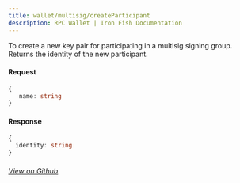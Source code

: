 ```yaml
---
title: wallet/multisig/createParticipant
description: RPC Wallet | Iron Fish Documentation
---
```


To create a new key pair for participating in a multisig signing group. Returns the identity of the new participant.

#### Request

```ts
{
   name: string
}
```

#### Response

```ts
{
  identity: string
}
```

###### [View on Github](https://github.com/iron-fish/ironfish/blob/master/ironfish/src/rpc/routes/wallet/multisig/createParticipant.ts)
